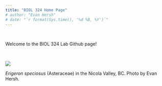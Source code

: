 ```yaml
---
title: "BIOL 324 Home Page"
# author: "Evan Hersh"
# date: "`r format(Sys.time(), '%d %B, %Y')`"
---
```


&nbsp;

Welcome to the BIOL 324 Lab Github page!

&nbsp;

![](./media/splash.jpeg)

*Erigeron speciosus* (Asteraceae) in the Nicola Valley, BC. Photo by Evan Hersh.